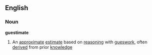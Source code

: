==English==
===Noun===
'''guestimate'''
#An [[approximate]] [[estimate]] based on [[reasoning]] with [[gueswork]], often [[derive]]d from prior [[knowledge]]